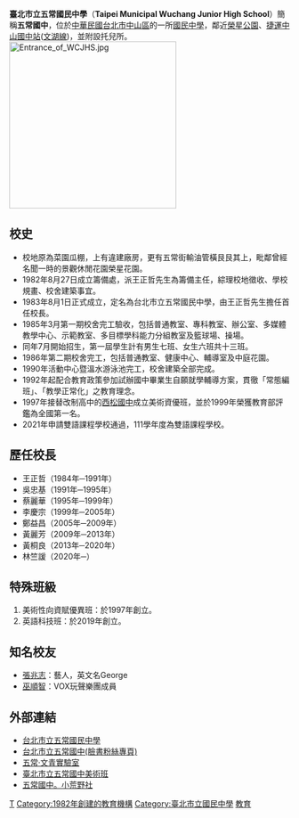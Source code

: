 {{Coord|25.0635289|121.543355|source:GoogleMaps|display=title}}
{{Infobox School
| name = 台北市立五常國民中學
| other_name = <small>Wuchang Junior High School</small>
| image = [[File:WCJHS-emplem.jpeg|150px]]
| motto = 
| location = 
| address = {{flagicon|TWN}}[[臺北市|臺北市]][[中山區_(臺北市)|中山區]]復興北路430巷1號
| established = 1982年8月27日
| type = 公立[[國中|國中]]
| district = [[臺北市|臺北市]][[中山區_(臺北市)|中山區]]
| grades = 幼稚園,[[七年級|七年級]]－[[九年級|九年級]]
| principal = 林竺諼
| sc = 
| cs = 
| faculty = 
| staff = 
| students = 
| athletics = 
| conference = 
| colors = 
| magazine = 
| free_label = 
| free_text = 
| free_label2 = 
| free_text2 = 
| free_label3 = 
| free_text3 = 
| tel = +886-2-2501-4320<br>+886-2-2504-8846(附設托兒所)
| fax = +886-2-2503-7164
| mail = 
| website = [https://www.wcjhs.tp.edu.tw/ www.wcjhs.tp.edu.tw]
}}

'''臺北市立五常國民中學'''（'''Taipei Municipal Wuchang Junior High School'''）簡稱'''五常國中'''，位於[[中華民國|中華民國]][[台北市|台北市]][[中山區_(台北市)|中山區]]的一所[[國民中學|國民中學]]，鄰近[[榮星公園|榮星公園]]、[[MRT|捷運]][[中山國中站|中山國中站]]([[文湖線|文湖線]])，並附設托兒所。
[[File:Entrance_of_WCJHS.jpg|300px]]

== 校史 ==
*校地原為菜園瓜棚，上有違建廠房，更有五常街輸油管橫艮艮其上，毗鄰曾經名聞一時的景觀休閒花園榮星花園。
*1982年8月27日成立籌備處，派王正哲先生為籌備主任，綜理校地徵收、學校規畫、校舍建築事宜。
*1983年8月1日正式成立，定名為台北市立五常國民中學，由王正哲先生擔任首任校長。
*1985年3月第一期校舍完工驗收，包括普通教室、專科教室、辦公室、多媒體教學中心、示範教室、多目標學科能力分組教室及籃球場、操場。
*同年7月開始招生，第一屆學生計有男生七班、女生六班共十三班。
*1986年第二期校舍完工，包括普通教室、健康中心、輔導室及中庭花園。
*1990年活動中心暨溫水游泳池完工，校舍建築全部完成。
*1992年起配合教育政策參加試辦國中畢業生自願就學輔導方案，貫徹「常態編班」、「教學正常化」之教育理念。
*1997年接替改制高中的[[西松高中|西松國中]]成立美術資優班，並於1999年榮獲教育部評鑑為全國第一名。
*2021年申請雙語課程學校通過，111學年度為雙語課程學校。

== 歷任校長 ==
*王正哲（1984年─1991年）
*吳忠基（1991年─1995年）
*蔡麗華（1995年─1999年）
*李慶宗（1999年─2005年）
*鄭益昌（2005年─2009年）
*黃麗芳（2009年─2013年）
*黃桐良（2013年─2020年）
*林竺諼（2020年─）

== 特殊班級 ==
#美術性向資賦優異班：於1997年創立。
#英語科技班：於2019年創立。

==知名校友==
*[[張兆志|張兆志]]：藝人，英文名George
*[[巫順智|巫順智]]：VOX玩聲樂團成員

== 外部連結 ==
{{Commonscat|Taipei Municipal Wuchang Junior High School}}
* [http://www.wcjhs.tp.edu.tw/ 台北市立五常國民中學] {{Wayback|url=http://www.wcjhs.tp.edu.tw/ |date=20080802060902 }}
*[https://www.facebook.com/wcjhs.tp/ 台北市立五常國中(臉書粉絲專頁)]
*[https://www.facebook.com/literaturewcjhs/ 五常‧文青實驗室]
*[https://www.facebook.com/%E8%87%BA%E5%8C%97%E5%B8%82%E7%AB%8B%E4%BA%94%E5%B8%B8%E5%9C%8B%E4%B8%AD%E7%BE%8E%E8%A1%93%E7%8F%AD-239685969833703/ 臺北市立五常國中美術班]
*[https://www.facebook.com/wcjhslove/ 五常國中。小荒野社]
{{台北市國民中小學}}

{{Portal bar|臺灣|臺北|教育}}

[[Category:1982年台灣建立|T]]

[[Category:1982年創建的教育機構|Category:1982年創建的教育機構]]
[[Category:臺北市立國民中學|Category:臺北市立國民中學]]
[[Category:中山區_(臺北市)|教育]]